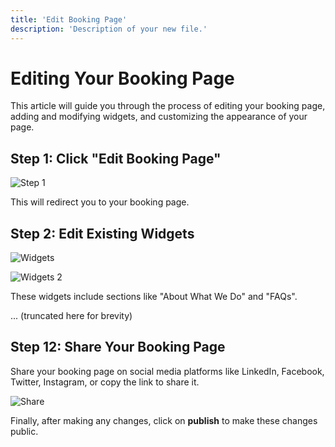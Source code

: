 ```yaml
---
title: 'Edit Booking Page'
description: 'Description of your new file.'
---
```


# Editing Your Booking Page

This article will guide you through the process of editing your booking page, adding and modifying widgets, and customizing the appearance of your page.

## Step 1: Click "Edit Booking Page"

![Step 1](https://usercontent.in.prod.clueso.io/ebbf25da-f06e-4e91-8b05-b5f8e12127c5/b62e0b63-91a0-48f0-9ab7-b4068910f99d/52dde77d-a3fb-472d-8a15-4c370a09f52a/images/8eb161af-0e4a-4b0d-a0a9-d1aa2849fc4d.png)

This will redirect you to your booking page.

## Step 2: Edit Existing Widgets

![Widgets](https://usercontent.in.prod.clueso.io/ebbf25da-f06e-4e91-8b05-b5f8e12127c5/b62e0b63-91a0-48f0-9ab7-b4068910f99d/52dde77d-a3fb-472d-8a15-4c370a09f52a/images/b8939946-5b2c-47f9-9245-ec96ec43ab65.png)

![Widgets 2](https://usercontent.in.prod.clueso.io/ebbf25da-f06e-4e91-8b05-b5f8e12127c5/b62e0b63-91a0-48f0-9ab7-b4068910f99d/52dde77d-a3fb-472d-8a15-4c370a09f52a/images/21264579-761d-4de2-b594-e11b87ae642f.png)

These widgets include sections like "About What We Do" and "FAQs".

... (truncated here for brevity)

## Step 12: Share Your Booking Page

Share your booking page on social media platforms like LinkedIn, Facebook, Twitter, Instagram, or copy the link to share it.

![Share](https://usercontent.in.prod.clueso.io/ebbf25da-f06e-4e91-8b05-b5f8e12127c5/b62e0b63-91a0-48f0-9ab7-b4068910f99d/52dde77d-a3fb-472d-8a15-4c370a09f52a/images/b7f526bd-2877-411b-b944-7b1171b9e27a.png)

Finally, after making any changes, click on **publish** to make these changes public.